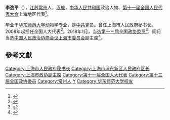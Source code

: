 '''李逸平'''（{{bd|1959年|12月|}}），[[江苏|江苏]][[常州|常州]]人，[[汉族|汉族]]，[[中华人民共和国|中华人民共和国]]政治人物、[[第十一届全国人民代表大会|第十一届全国人民代表大会]]上海地区代表<ref>{{cite web|author=新华网|title=第十一届全国人大代表|url=http://news.xinhuanet.com/ziliao/2008-03/03/content_7708230.htm?node=36628|publisher=新华网|accessdate=2014-01-07|archive-date=2014-01-10|archive-url=https://web.archive.org/web/20140110211415/http://news.xinhuanet.com/ziliao/2008-03/03/content_7708230.htm?node=36628|dead-url=no}}</ref>。

毕业于[[华东师范大学|华东师范大学]]动物学专业，是[[中共|中共]]党员。曾任上海市人民政府秘书长。2008年起担任全国人大代表<ref>{{cite news|title=全国人大代表信息-李逸平|url= http://210.82.31.1:8084/delegate/viewDelegate.action?dbid=110654|accessdate=2013-04-05|newspaper=全国人大网|archive-url=https://web.archive.org/web/20140314072742/http://www.npc.gov.cn/delegate/viewDelegate.action?dbid=110654|archive-date=2014-03-14|dead-url=yes}}</ref>。2018年1月，当选[[中国人民政治协商会议第十三届全国委员会委员名单|第十三届全国政协委员]]<ref>{{Cite web|url=http://sports.163.com/18/0126/06/D92BRKK400051C89.html|title=中国人民政治协商会议第十三届全国委员会委员名单|accessdate=2018-01-26|last=|work=网易|archive-url=https://web.archive.org/web/20180127143232/http://sports.163.com/18/0126/06/D92BRKK400051C89.html|archive-date=2018-01-27|dead-url=yes}}</ref>，同月当选[[中国人民政治协商会议上海市委员会|中国人民政治协商会议上海市委员会]]副主席<ref>{{Cite web|url=http://www.xinhuanet.com/2018-01/27/c_1122325601.htm|title=政协上海市第十三届委员会主席、副主席、秘书长和常务委员选举产生|accessdate=2018-01-27|last=|work=东方网|archive-date=2018-01-27|archive-url=https://web.archive.org/web/20180127143345/http://www.xinhuanet.com/2018-01/27/c_1122325601.htm|dead-url=no}}</ref>。

== 參考文獻 ==
{{Reflist|2}}

{{上海市领导人}}

[[Category:上海市人民政府秘书长|Category:上海市人民政府秘书长]]
[[Category:上海市浦东新区人民政府区长|Category:上海市浦东新区人民政府区长]]
[[Category:上海市政协副主席|Category:上海市政协副主席]]
[[Category:第十一届全国人大代表|Category:第十一届全国人大代表]]
[[Category:第十三届全国政协委员|Category:第十三届全国政协委员]]
[[Category:常州人|Category:常州人]]
[[Category:李姓|Y]]
[[Category:华东师范大学校友|Category:华东师范大学校友]]